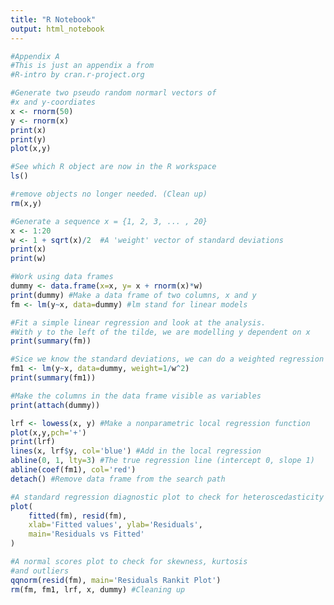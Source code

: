 ```yaml
---
title: "R Notebook"
output: html_notebook
---
```


```r
#Appendix A
#This is just an appendix a from 
#R-intro by cran.r-project.org

#Generate two pseudo random normarl vectors of
#x and y-coordiates
x <- rnorm(50)
y <- rnorm(x)
print(x)
print(y)
plot(x,y)

#See which R object are now in the R workspace
ls()

#remove objects no longer needed. (Clean up)
rm(x,y)

#Generate a sequence x = {1, 2, 3, ... , 20}
x <- 1:20
w <- 1 + sqrt(x)/2  #A 'weight' vector of standard deviations
print(x)
print(w)

```
```r
#Work using data frames
dummy <- data.frame(x=x, y= x + rnorm(x)*w)
print(dummy) #Make a data frame of two columns, x and y
fm <- lm(y~x, data=dummy) #lm stand for linear models

#Fit a simple linear regression and look at the analysis.
#With y to the left of the tilde, we are modelling y dependent on x
print(summary(fm))

#Sice we know the standard deviations, we can do a weighted regression
fm1 <- lm(y~x, data=dummy, weight=1/w^2)
print(summary(fm1))

#Make the columns in the data frame visible as variables
print(attach(dummy))
```
```r
lrf <- lowess(x, y) #Make a nonparametric local regression function
plot(x,y,pch='+')
print(lrf)
lines(x, lrf$y, col='blue') #Add in the local regression
abline(0, 1, lty=3) #The true regression line (intercept 0, slope 1)
abline(coef(fm1), col='red')
detach() #Remove data frame from the search path
```
```r
#A standard regression diagnostic plot to check for heteroscedasticity
plot(
	fitted(fm), resid(fm),
	xlab='Fitted values', ylab='Residuals',
	main='Residuals vs Fitted'
)

#A normal scores plot to check for skewness, kurtosis
#and outliers
qqnorm(resid(fm), main='Residuals Rankit Plot')
rm(fm, fm1, lrf, x, dummy) #Cleaning up

```


